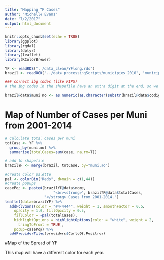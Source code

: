 ```yaml
---
title: "Mapping YF Cases"
author: "Michelle Evans"
date: "7/2/2017"
output: html_document
---
```


```r
knitr::opts_chunk$set(echo = TRUE)
library(ggplot)
library(rgdal)
library(dplyr)
library(leaflet)
library(RColorBrewer)
```


```r
YF <- readRDS("../data_clean/YFlong.rds")
brazil <- readOGR("../data_processingScripts/municipios_2010", "municipios_2010")

### correct ibg codes (like FIPS)
# the ibg codes in the shapefile have an extra digit at the end, so we just subset the first six digits from the shapefile

brazil@data$muni.no <- as.numeric(as.character(substr(brazil@data$codigo_ibg,1,6)))
```

# Map of Number of Cases per Muni from 2001-2014

```r
# calculate total cases per muni
totCase <- YF %>%
  group_by(muni.no) %>%
  summarise(totalCases=sum(case, na.rm=T))

# add to shapefile
brazilYF <- merge(brazil, totCase, by="muni.no")
```

```r
#create color palette
pal <- colorBin("Reds", domain = c(1,44))
#create popups
casePop <- paste0(brazilYF@data$nome, 
                      "<br><strong>", brazilYF@data$totalCases,
                  "</strong> Cases from 2001-2014.")
leaflet(data=brazilYF) %>%
  addPolygons(color = "#444444", weight = 1, smoothFactor = 0.5,
    opacity = 1.0, fillOpacity = 0.5,
    fillColor = ~pal(totalCases),
    highlightOptions = highlightOptions(color = "white", weight = 2,
      bringToFront = TRUE),
    popup=casePop) %>%
  addProviderTiles(providers$CartoDB.Positron)
```

#Map of the Spread of YF

This map will have a different color for each year.